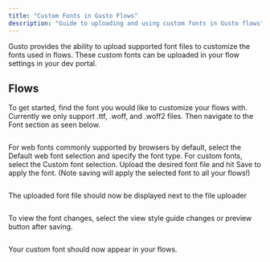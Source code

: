 ```yaml
---
title: "Custom Fonts in Gusto Flows"
description: "Guide to uploading and using custom fonts in Gusto flows"
---
```

Gusto provides the ability to upload supported font files to customize the fonts used in flows. These custom fonts can be uploaded in your flow settings in your dev portal.

## Flows

To get started, find the font you would like to customize your flows with. Currently we only support .ttf, .woff, and .woff2 files. Then navigate to the Font section as seen below.

<img className="block" src="images/files_readme_io/_2d7ff30_image3.png" alt="" />

For web fonts commonly supported by browsers by default, select the Default web font selection and specify the font type. For custom fonts, select the Custom font selection. Upload the desired font file and hit Save to apply the font. (Note saving will apply the selected font to all your flows!)

<img className="block" src="images/files_readme_io/_ff83350_image1.png" alt="" />

The uploaded font file should now be displayed next to the file uploader

<img className="block" src="images/files_readme_io/_09d34fc_image2.png" alt="" />

To view the font changes, select the view style guide changes or preview button after saving.

<img className="block" src="images/files_readme_io/_c5d23dc_image4.png" alt="" />

Your custom font should now appear in your flows.

